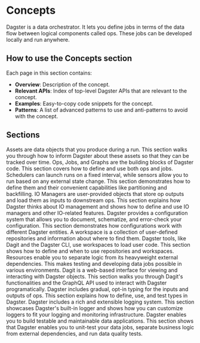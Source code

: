 # Concepts

Dagster is a data orchestrator. It lets you define jobs in terms of the data flow between logical components called ops. These jobs can be developed locally and run anywhere.

## How to use the Concepts section

Each page in this section contains:

- **Overview**: Description of the concept.
- **Relevant APIs**: Index of top-level Dagster APIs that are relevant to the concept.
- **Examples**: Easy-to-copy code snippets for the concept.
- **Patterns**: A list of advanced patterns to use and anti-patterns to avoid with the concept.

## Sections

<LinkGrid>
  <LinkGridItem title="Assets" href="/concepts/assets/software-defined-assets">
    Assets are data objects that you produce during a run. This section walks
    you through how to inform Dagster about these assets so that they can be
    tracked over time.
  </LinkGridItem>
  <LinkGridItem
    title="Ops, Jobs, and Graphs"
    href="/concepts/ops-jobs-graphs/ops"
  >
    Ops, Jobs, and Graphs are the building blocks of Dagster code. This section
    covers how to define and use both ops and jobs.
  </LinkGridItem>
  <LinkGridItem
    title="Schedules, Sensors, and Partitions"
    href="/concepts/partitions-schedules-sensors/schedules"
  >
    Schedulers can launch runs on a fixed interval, while sensors allow you to
    run based on any external state change. This section demonstrates how to
    define them and their convenient capabilities like partitioning and
    backfilling.
  </LinkGridItem>
  <LinkGridItem
    title="IO Management"
    href="/concepts/io-management/io-managers"
  >
    IO Managers are user-provided objects that store op outputs and load them as
    inputs to downstream ops. This section explains how Dagster thinks about IO
    management and shows how to define and use IO managers and other IO-related
    features.
  </LinkGridItem>
  <LinkGridItem
    title="Configuration"
    href="/concepts/configuration/config-schema"
  >
    Dagster provides a configuration system that allows you to document,
    schematize, and error-check your configuration. This section demonstrates
    how configurations work with different Dagster entities.
  </LinkGridItem>
  <LinkGridItem
    title="Repositories and Workspaces"
    href="/concepts/repositories-workspaces/repositories"
  >
    A workspace is a collection of user-defined repositories and information
    about where to find them. Dagster tools, like Dagit and the Dagster CLI, use
    workspaces to load user code. This section shows how to define and when to
    use repositories and workspaces.
  </LinkGridItem>
  <LinkGridItem title="Resources" href="/concepts/resources">
    Resources enable you to separate logic from its heavyweight external
    dependencies. This makes testing and developing data jobs possible in
    various environments.
  </LinkGridItem>
  <LinkGridItem title="Dagit & GraphQL API" href="/concepts/dagit/dagit">
    Dagit is a web-based interface for viewing and interacting with Dagster
    objects. This section walks you through Dagit's functionalities and the
    GraphQL API used to interact with Dagster programatically.
  </LinkGridItem>
  <LinkGridItem title="Dagster Types" href="/concepts/types">
    Dagster includes gradual, opt-in typing for the inputs and outputs of ops.
    This section explains how to define, use, and test types in Dagster.
  </LinkGridItem>
  <LinkGridItem title="Logging" href="/concepts/logging/loggers">
    Dagster includes a rich and extensible logging system. This section
    showcases Dagster's built-in logger and shows how you can customize loggers
    to fit your logging and monitoring infrastructure.
  </LinkGridItem>
  <LinkGridItem title="Testing" href="/concepts/testing">
    Dagster enables you to build testable and maintainable data applications.
    This section shows that Dagster enables you to unit-test your data jobs,
    separate business logic from external dependencies, and run data quality
    tests.
  </LinkGridItem>
</LinkGrid>

